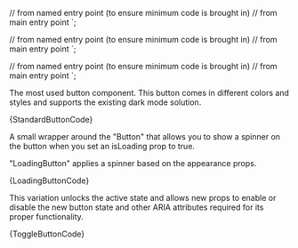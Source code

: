 
// from named entry point (to ensure minimum code is brought in)
// from main entry point
`;

// from named entry point (to ensure minimum code is brought in)
// from main entry point
`;

// from named entry point (to ensure minimum code is brought in)
// from main entry point
`;

<Section title="Button (standard button)" contained={true} border={true} style={{ paddingRight: 0, paddingLeft: 0 }}>
	<p>The most used button component. This button comes in different colors and styles and supports the existing dark mode solution.</p>
	<Snippet language="js">{StandardButtonCode}</Snippet>
</Section>

<Section title="Loading button" contained={true} border={true} style={{ paddingRight: 0, paddingLeft: 0 }}>
	<p>A small wrapper around the "Button" that allows you to show a spinner on the button when you set an isLoading prop to true.</p>
	<p>"LoadingButton" applies a spinner based on the appearance props.</p>
	<Snippet language="js">{LoadingButtonCode}</Snippet>
</Section>

<Section title="Toggle button" contained={true} style={{ paddingRight: 0, paddingBottom: 0, paddingLeft: 0 }}>
	<p>This variation unlocks the active state and allows new props to enable or disable the new button state and other ARIA attributes required for its proper functionality.</p>
	<Snippet language="js">{ToggleButtonCode}</Snippet>
</Section>
